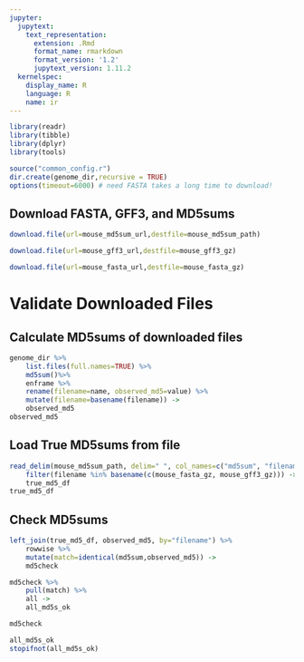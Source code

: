 ```yaml
---
jupyter:
  jupytext:
    text_representation:
      extension: .Rmd
      format_name: rmarkdown
      format_version: '1.2'
      jupytext_version: 1.11.2
  kernelspec:
    display_name: R
    language: R
    name: ir
---
```


```r
library(readr)
library(tibble)
library(dplyr)
library(tools)

source("common_config.r")
dir.create(genome_dir,recursive = TRUE)
options(timeout=6000) # need FASTA takes a long time to download!
```

## Download FASTA, GFF3, and MD5sums

```r
download.file(url=mouse_md5sum_url,destfile=mouse_md5sum_path)
```

```r
download.file(url=mouse_gff3_url,destfile=mouse_gff3_gz)
```

```r
download.file(url=mouse_fasta_url,destfile=mouse_fasta_gz)
```

# Validate Downloaded Files
## Calculate MD5sums of downloaded files

```r
genome_dir %>%
    list.files(full.names=TRUE) %>%
    md5sum()%>%
    enframe %>%
    rename(filename=name, observed_md5=value) %>%
    mutate(filename=basename(filename)) ->
    observed_md5
observed_md5
```

## Load True MD5sums from file

```r
read_delim(mouse_md5sum_path, delim=" ", col_names=c("md5sum", "filename"),trim_ws=TRUE) %>%
    filter(filename %in% basename(c(mouse_fasta_gz, mouse_gff3_gz))) ->
    true_md5_df
true_md5_df
```

## Check MD5sums

```r
left_join(true_md5_df, observed_md5, by="filename") %>%
    rowwise %>%
    mutate(match=identical(md5sum,observed_md5)) ->
    md5check

md5check %>%
    pull(match) %>%
    all ->
    all_md5s_ok

md5check

all_md5s_ok
stopifnot(all_md5s_ok)
```
